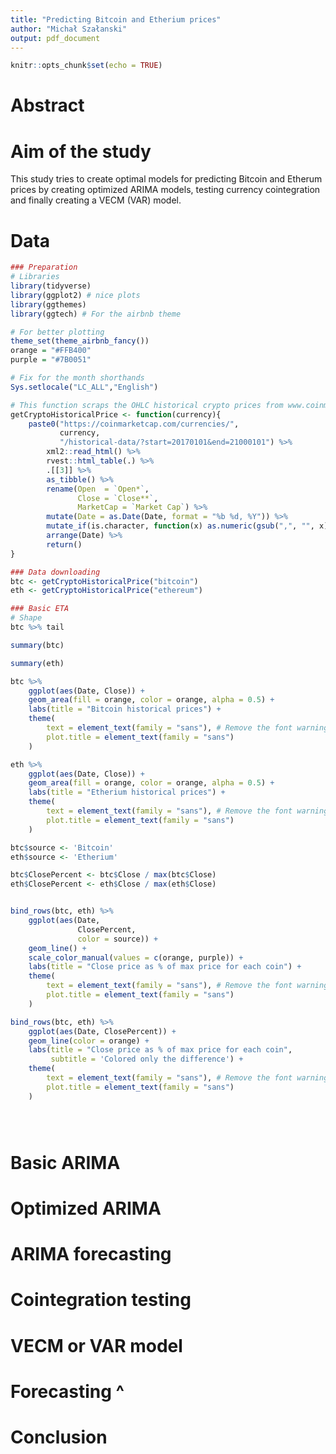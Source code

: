---
title: "Predicting Bitcoin and Etherium prices"
author: "Michał Szałanski"
output: pdf_document
---

```{r setup, include=FALSE}
knitr::opts_chunk$set(echo = TRUE)
```

# Abstract

# Aim of the study
This study tries to create optimal models for predicting Bitcoin and Etherum
prices by creating optimized ARIMA models, testing currency cointegration 
and finally creating a VECM (VAR) model.

# Data

```{R libraries, message = FALSE, warning = FALSE}
### Preparation
# Libraries
library(tidyverse)
library(ggplot2) # nice plots
library(ggthemes) 
library(ggtech) # For the airbnb theme

# For better plotting
theme_set(theme_airbnb_fancy())
orange = "#FFB400"
purple = "#7B0051"

# Fix for the month shorthands
Sys.setlocale("LC_ALL","English")

# This function scraps the OHLC historical crypto prices from www.coinmarketcap.com
getCryptoHistoricalPrice <- function(currency){
	paste0("https://coinmarketcap.com/currencies/",
		   currency,
		   "/historical-data/?start=20170101&end=21000101") %>%
		xml2::read_html() %>%
		rvest::html_table(.) %>%
		.[[3]] %>% 
		as_tibble() %>%
		rename(Open  = `Open*`,
			   Close = `Close**`,
			   MarketCap = `Market Cap`) %>%
		mutate(Date = as.Date(Date, format = "%b %d, %Y")) %>%
		mutate_if(is.character, function(x) as.numeric(gsub(",", "", x))) %>%
		arrange(Date) %>%
		return()
}
```

```{r }
### Data downloading
btc <- getCryptoHistoricalPrice("bitcoin")
eth <- getCryptoHistoricalPrice("ethereum")

### Basic ETA
# Shape
btc %>% tail
```

```{r }
summary(btc)
```

```{r }
summary(eth)
```

```{r }
btc %>%
	ggplot(aes(Date, Close)) +
	geom_area(fill = orange, color = orange, alpha = 0.5) +
	labs(title = "Bitcoin historical prices") +
	theme(
		text = element_text(family = "sans"), # Remove the font warnings
		plot.title = element_text(family = "sans")
	)
```

```{r }
eth %>%
	ggplot(aes(Date, Close)) +
	geom_area(fill = orange, color = orange, alpha = 0.5) +
	labs(title = "Etherium historical prices") +
	theme(
		text = element_text(family = "sans"), # Remove the font warnings
		plot.title = element_text(family = "sans")
	)
```

```{r }
btc$source <- 'Bitcoin'
eth$source <- 'Etherium'

btc$ClosePercent <- btc$Close / max(btc$Close)
eth$ClosePercent <- eth$Close / max(eth$Close)


bind_rows(btc, eth) %>%
	ggplot(aes(Date, 
			   ClosePercent,
			   color = source)) +
	geom_line() +
	scale_color_manual(values = c(orange, purple)) +
	labs(title = "Close price as % of max price for each coin") +
	theme(
		text = element_text(family = "sans"), # Remove the font warnings
		plot.title = element_text(family = "sans")
	)
```


```{r }
bind_rows(btc, eth) %>%
	ggplot(aes(Date, ClosePercent)) +
	geom_line(color = orange) +
	labs(title = "Close price as % of max price for each coin",
		 subtitle = 'Colored only the difference') +
	theme(
		text = element_text(family = "sans"), # Remove the font warnings
		plot.title = element_text(family = "sans")
	)
```


```{r }

```


```{r }

```


```{r }

```



# Basic ARIMA

# Optimized ARIMA

# ARIMA forecasting

# Cointegration testing

# VECM or VAR model

# Forecasting ^

# Conclusion

```{r }

```